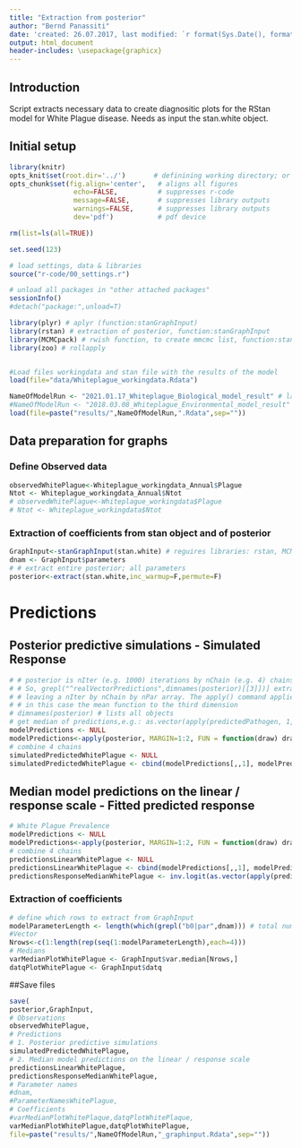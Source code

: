```yaml
---
title: "Extraction from posterior"
author: "Bernd Panassiti"
date: 'created: 26.07.2017, last modified: `r format(Sys.Date(), format="%d.%m.%Y")`'
output: html_document
header-includes: \usepackage{graphicx}
---
```


## Introduction
Script extracts necessary data to create diagnositic plots for the RStan model for White Plague disease.
Needs as input the stan.white object.  


## Initial setup
```r
library(knitr)
opts_knit$set(root.dir='../')       # definining working directory; or normalizePath('../')
opts_chunk$set(fig.align='center',   # aligns all figures
                echo=FALSE,          # suppresses r-code
                message=FALSE,       # suppresses library outputs
                warnings=FALSE,      # suppresses library outputs
                dev='pdf')           # pdf device
```

```r
rm(list=ls(all=TRUE))

set.seed(123)

# load settings, data & libraries
source("r-code/00_settings.r")

# unload all packages in "other attached packages"
sessionInfo()
#detach("package:",unload=T)

library(plyr) # aplyr (function:stanGraphInput)
library(rstan) # extraction of posterior, function:stanGraphInput
library(MCMCpack) # rwish function, to create mmcmc list, function:stanGraphInput
library(zoo) # rollapply


#Load files workingdata and stan file with the results of the model
load(file="data/Whiteplague_workingdata.Rdata")

NameOfModelRun <- "2021.01.17_Whiteplague_Biological_model_result" # last biological
#NameOfModelRun <- "2018.03.08_Whiteplague_Environmental_model_result" # last environmental
load(file=paste("results/",NameOfModelRun,".Rdata",sep=""))

```


## Data preparation for graphs

### Define Observed data

```r
observedWhitePlague<-Whiteplague_workingdata_Annual$Plague
Ntot <- Whiteplague_workingdata_Annual$Ntot
# observedWhitePlague<-Whiteplague_workingdata$Plague
# Ntot <- Whiteplague_workingdata$Ntot
```


### Extraction of coefficients from stan object and of posterior
```r
GraphInput<-stanGraphInput(stan.white) # reguires libraries: rstan, MCMCpack, plyr
dnam <- GraphInput$parameters
# # extract entire posterior; all parameters
posterior<-extract(stan.white,inc_warmup=F,permute=F)
```




# Predictions
## Posterior predictive simulations - Simulated Response
```r
# # posterior is nIter (e.g. 1000) iterations by nChain (e.g. 4) chains by nPar (e.g. 20) parameters. 
# # So, grepl("^realVectorPredictions",dimnames(posterior)[[3]])] extracts the parameters whose first two letters are realVectorPredictions, 
# # leaving a nIter by nChain by nPar array. The apply() command applies the specified function to the specified dimension of the resulting array, 
# # in this case the mean function to the third dimension
# dimnames(posterior) # lists all objects
# get median of predictions,e.g.: as.vector(apply(predictedPathogen, 1, median))
modelPredictions <- NULL
modelPredictions<-apply(posterior, MARGIN=1:2, FUN = function(draw) draw[grepl("^DiseasePredictions[\\[]",names(draw))])
# combine 4 chains
simulatedPredictedWhitePlague <- NULL
simulatedPredictedWhitePlague <- cbind(modelPredictions[,,1], modelPredictions[,,2], modelPredictions[,,3], modelPredictions[,,4]) #  combining chains, see also: combine.mcmc from runjags package
```


## Median model predictions on the linear / response scale - Fitted predicted response
```r
# White Plague Prevalence
modelPredictions <- NULL
modelPredictions<-apply(posterior, MARGIN=1:2, FUN = function(draw) draw[grepl("^RealDisease[\\[]",names(draw))])
# combine 4 chains
predictionsLinearWhitePlague <- NULL
predictionsLinearWhitePlague <- cbind(modelPredictions[,,1], modelPredictions[,,2], modelPredictions[,,3], modelPredictions[,,4]) #  combining chains, see also: combine.mcmc from runjags package
predictionsResponseMedianWhitePlague <- inv.logit(as.vector(apply(predictionsLinearWhitePlague, 1, median)))*Ntot
```


### Extraction of coefficients
```r
# define which rows to extract from GraphInput
modelParameterLength <- length(which(grepl("b0|par",dnam))) # total number of parameters from all models
#Vector
Nrows<-c(1:length(rep(seq(1:modelParameterLength),each=4)))
# Medians
varMedianPlotWhitePlague <- GraphInput$var.median[Nrows,]
datqPlotWhitePlague <- GraphInput$datq
```


##Save files
```r
save(
posterior,GraphInput,
# Observations
observedWhitePlague,
# Predictions
# 1. Posterior predictive simulations
simulatedPredictedWhitePlague,
# 2. Median model predictions on the linear / response scale
predictionsLinearWhitePlague,
predictionsResponseMedianWhitePlague,
# Parameter names
#dnam,
#ParameterNamesWhitePlague,
# Coefficients
#varMedianPlotWhitePlaque,datqPlotWhitePlaque,
varMedianPlotWhitePlague,datqPlotWhitePlague,
file=paste("results/",NameOfModelRun,"_graphinput.Rdata",sep=""))
```
